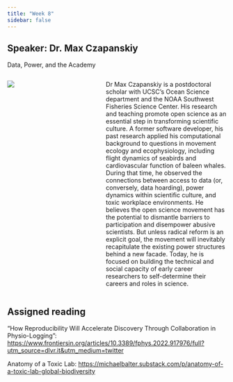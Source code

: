```yaml
---
title: "Week 8"
sidebar: false
---
```


## Speaker: Dr. Max Czapanskiy

[Data, Power, and the Academy]{.custom-subtitle}

::: columns
::: {.column width="35%"}
![](/img/max_headshot.jpeg)
:::

::: {.column width="5%"}
:::

::: {.column width="60%"}
Dr Max Czapanskiy is a postdoctoral scholar with UCSC's Ocean Science department and the NOAA Southwest Fisheries Science Center. His research and teaching promote open science as an essential step in transforming scientific culture. A former software developer, his past research applied his computational background to questions in movement ecology and ecophysiology, including flight dynamics of seabirds and cardiovascular function of baleen whales. During that time, he observed the connections between access to data (or, conversely, data hoarding), power dynamics within scientific culture, and toxic workplace environments. He believes the open science movement has the potential to dismantle barriers to participation and disempower abusive scientists. But unless radical reform is an explicit goal, the movement will inevitably recapitulate the existing power structures behind a new facade. Today, he is focused on building the technical and social capacity of early career researchers to self-determine their careers and roles in science. 
:::
:::

## Assigned reading

"How Reproducibility Will Accelerate Discovery Through Collaboration in Physio-Logging": <https://www.frontiersin.org/articles/10.3389/fphys.2022.917976/full?utm_source=dlvr.it&utm_medium=twitter>

Anatomy of a Toxic Lab: <https://michaelbalter.substack.com/p/anatomy-of-a-toxic-lab-global-biodiversity>

